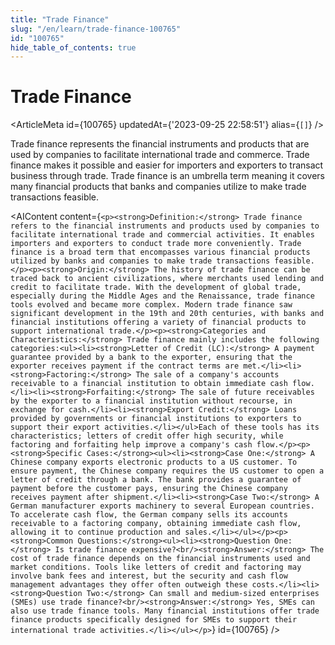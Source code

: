 ```yaml
---
title: "Trade Finance"
slug: "/en/learn/trade-finance-100765"
id: "100765"
hide_table_of_contents: true
---
```



# Trade Finance

<ArticleMeta id={100765} updatedAt={'2023-09-25 22:58:51'} alias={`[]`} />
<div className='border-solid border-b border-t-0 my-4 border-[var(--ifm-color-gray-300)]' />

Trade finance represents the financial instruments and products that are used by companies to facilitate international trade and commerce. Trade finance makes it possible and easier for importers and exporters to transact business through trade. Trade finance is an umbrella term meaning it covers many financial products that banks and companies utilize to make trade transactions feasible.

<AIContent content={`<p><strong>Definition:</strong> Trade finance refers to the financial instruments and products used by companies to facilitate international trade and commercial activities. It enables importers and exporters to conduct trade more conveniently. Trade finance is a broad term that encompasses various financial products utilized by banks and companies to make trade transactions feasible.</p><p><strong>Origin:</strong> The history of trade finance can be traced back to ancient civilizations, where merchants used lending and credit to facilitate trade. With the development of global trade, especially during the Middle Ages and the Renaissance, trade finance tools evolved and became more complex. Modern trade finance saw significant development in the 19th and 20th centuries, with banks and financial institutions offering a variety of financial products to support international trade.</p><p><strong>Categories and Characteristics:</strong> Trade finance mainly includes the following categories:<ul><li><strong>Letter of Credit (LC):</strong> A payment guarantee provided by a bank to the exporter, ensuring that the exporter receives payment if the contract terms are met.</li><li><strong>Factoring:</strong> The sale of a company's accounts receivable to a financial institution to obtain immediate cash flow.</li><li><strong>Forfaiting:</strong> The sale of future receivables by the exporter to a financial institution without recourse, in exchange for cash.</li><li><strong>Export Credit:</strong> Loans provided by governments or financial institutions to exporters to support their export activities.</li></ul>Each of these tools has its characteristics; letters of credit offer high security, while factoring and forfaiting help improve a company's cash flow.</p><p><strong>Specific Cases:</strong><ul><li><strong>Case One:</strong> A Chinese company exports electronic products to a US customer. To ensure payment, the Chinese company requires the US customer to open a letter of credit through a bank. The bank provides a guarantee of payment before the customer pays, ensuring the Chinese company receives payment after shipment.</li><li><strong>Case Two:</strong> A German manufacturer exports machinery to several European countries. To accelerate cash flow, the German company sells its accounts receivable to a factoring company, obtaining immediate cash flow, allowing it to continue production and sales.</li></ul></p><p><strong>Common Questions:</strong><ul><li><strong>Question One:</strong> Is trade finance expensive?<br/><strong>Answer:</strong> The cost of trade finance depends on the financial instruments used and market conditions. Tools like letters of credit and factoring may involve bank fees and interest, but the security and cash flow management advantages they offer often outweigh these costs.</li><li><strong>Question Two:</strong> Can small and medium-sized enterprises (SMEs) use trade finance?<br/><strong>Answer:</strong> Yes, SMEs can also use trade finance tools. Many financial institutions offer trade finance products specifically designed for SMEs to support their international trade activities.</li></ul></p>`} id={100765} />
